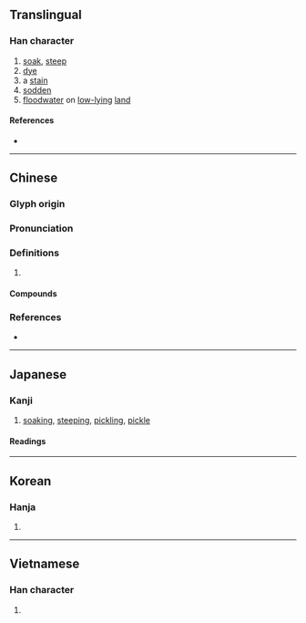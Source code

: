 {{character info/new}}
{{also|渍}}
==Translingual==

===Han character===
{{Han char|rn=85|rad=水|as=11|sn=14|four=35186|canj=EQMC|ids=⿰氵責}}

# [[soak]], [[steep]]
# [[dye]]
# a [[stain]]
# [[sodden]]
# [[floodwater]] on [[low-lying]] [[land]]

====References====
* {{Han ref|kx=0647.010|dkj=18167|dj=1057.010|hdz=31712.070|uh=6F2C|ud=28460|bh=BA7B|bd=47739}}

----

==Chinese==
{{zh-forms|s=渍}}

===Glyph origin===
{{Han etym}}

===Pronunciation===
{{zh-pron
|m=zì
|c=zi3,zi6,zik1
|mc=y
|oc=y
|cat=
}}

===Definitions===
{{zh-hanzi}}

# {{rfdef|zh}}

====Compounds====
{{zh-der|水漬|汗漬|油漬|油漬罐頭|浸漬|炙雞漬酒|血漬|醃漬|醋漬物|鹽漬食物}}

===References===
* {{R:yue:Hanzi}}

----

==Japanese==

===Kanji===
{{ja-kanji|grade=c|rs=水11}}

# [[soak]]ing, [[steep#Verb|steep]]ing, [[pickling]], [[pickle]]

====Readings====
{{ja-readings
|on=し
|kun=あわた-す, つ-く, つ-かる, つ-ける, つ-け, つけ-, なず-く, ひ-つ, ひ-ず, ひず-つ, ひた-る, ひた-す
}}

{{attention|ja|Needs POSes, etyms, pronunciations, etc.}}

----

==Korean==

===Hanja===
{{ko-hanja|hangeul=지|eumhun=|rv=ji|mr=chi|y=ci}}

# {{defn|lang=ko|sort=水11}}

----

==Vietnamese==

===Han character===
{{vi-hantu|[[tí]], [[tứ]]|rs=水11}}

# {{defn|lang=vi|sort=水11}}